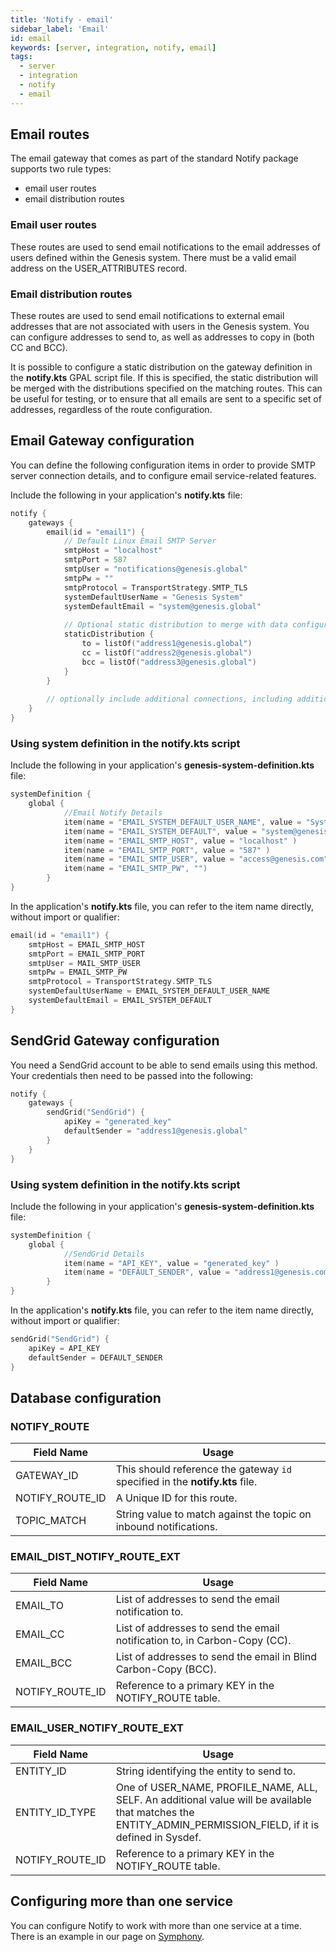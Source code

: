 ```yaml
---
title: 'Notify - email'
sidebar_label: 'Email'
id: email
keywords: [server, integration, notify, email]
tags:
  - server
  - integration
  - notify
  - email
---
```


## Email routes
The email gateway that comes as part of the standard Notify package supports two rule types:

- email user routes
- email distribution routes

### Email user routes
These routes are used to send email notifications to the email addresses of users defined within the Genesis system. There must be a valid email address on the USER_ATTRIBUTES record.

### Email distribution routes
These routes are used to send email notifications to external email addresses that are not associated with users in the Genesis system. You can configure addresses to send to, as well as addresses to copy in (both CC and BCC).

It is possible to configure a static distribution on the gateway definition in the **notify.kts** GPAL script file. If this is specified, the static distribution will be merged with the distributions specified on the matching routes. This can be useful for testing, or to ensure that all emails are sent to a specific set of addresses, regardless of the route configuration.

## Email Gateway configuration

You can define the following configuration items in order to provide SMTP server connection details, and to configure email service-related features.

Include the following in your application's **notify.kts** file:

```kotlin
notify {
    gateways {
        email(id = "email1") {
            // Default Linux Email SMTP Server
            smtpHost = "localhost"
            smtpPort = 587
            smtpUser = "notifications@genesis.global"
            smtpPw = ""
            smtpProtocol = TransportStrategy.SMTP_TLS
            systemDefaultUserName = "Genesis System"
            systemDefaultEmail = "system@genesis.global"
			
		    // Optional static distribution to merge with data configured on email distribution routes	
			staticDistribution { 
                to = listOf("address1@genesis.global")
                cc = listOf("address2@genesis.global")
                bcc = listOf("address3@genesis.global")
            }
		}
		
		// optionally include additional connections, including additional Symphony, Email
    }
}
```

### Using system definition in the notify.kts script

Include the following in your application's **genesis-system-definition.kts** file:

```kotlin
systemDefinition {
    global {
            //Email Notify Details
            item(name = "EMAIL_SYSTEM_DEFAULT_USER_NAME", value = "System Genesis" )
            item(name = "EMAIL_SYSTEM_DEFAULT", value = "system@genesis.com" )
            item(name = "EMAIL_SMTP_HOST", value = "localhost" )
            item(name = "EMAIL_SMTP_PORT", value = "587" )
            item(name = "EMAIL_SMTP_USER", value = "access@genesis.com" )
            item(name = "EMAIL_SMTP_PW", "")
        }
}
```

In the application's **notify.kts** file, you can refer to the item name directly, without import or qualifier:


```Kotlin
email(id = "email1") {
	smtpHost = EMAIL_SMTP_HOST
	smtpPort = EMAIL_SMTP_PORT
	smtpUser = MAIL_SMTP_USER
	smtpPw = EMAIL_SMTP_PW
	smtpProtocol = TransportStrategy.SMTP_TLS
	systemDefaultUserName = EMAIL_SYSTEM_DEFAULT_USER_NAME
	systemDefaultEmail = EMAIL_SYSTEM_DEFAULT
}
```

## SendGrid Gateway configuration
You need a SendGrid account to be able to send emails using this method. Your credentials then need to be passed into the following:

```kotlin
notify {
    gateways {
        sendGrid("SendGrid") {
            apiKey = "generated_key"
            defaultSender = "address1@genesis.global"
        }
    }
}
```

### Using system definition in the notify.kts script

Include the following in your application's **genesis-system-definition.kts** file:

```kotlin
systemDefinition {
    global {
            //SendGrid Details
            item(name = "API_KEY", value = "generated_key" )
            item(name = "DEFAULT_SENDER", value = "address1@genesis.com" )
        }
}
```

In the application's **notify.kts** file, you can refer to the item name directly, without import or qualifier:

```Kotlin
sendGrid("SendGrid") {
    apiKey = API_KEY
    defaultSender = DEFAULT_SENDER
}
```

## Database configuration

### NOTIFY_ROUTE

| Field Name | Usage |
| --- | --- |
| GATEWAY_ID | This should reference the gateway `id` specified in the **notify.kts** file.   |
| NOTIFY_ROUTE_ID | A Unique ID for this route. |
| TOPIC_MATCH | String value to match against the topic on inbound notifications.  |


### EMAIL_DIST_NOTIFY_ROUTE_EXT

| Field Name | Usage |
| --- | --- |
| EMAIL_TO | List of addresses to send the email notification to.
| EMAIL_CC | List of addresses to send the email notification to, in Carbon-Copy (CC). | 
| EMAIL_BCC | List of addresses to send the email in Blind Carbon-Copy (BCC). | 
| NOTIFY_ROUTE_ID | Reference to a primary KEY in the NOTIFY_ROUTE table. |


### EMAIL_USER_NOTIFY_ROUTE_EXT
| Field Name | Usage |
| --- | --- |
| ENTITY_ID | String identifying the entity to send to. |
| ENTITY_ID_TYPE | One of USER_NAME, PROFILE_NAME, ALL, SELF. An additional value will be available that matches the ENTITY_ADMIN_PERMISSION_FIELD, if it is defined in Sysdef. | 
| NOTIFY_ROUTE_ID | Reference to a primary KEY in the NOTIFY_ROUTE table. |

## Configuring more than one service
You can configure Notify to work with more than one service at a time. There is an example in our page on [Symphony](/develop/business-components/notifications/notifications-server/symphony/).
